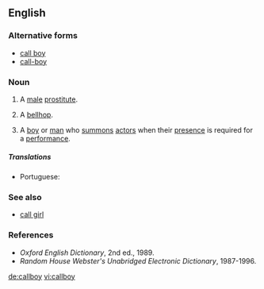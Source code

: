 ==English==

===Alternative forms===
* [[call boy]]
* [[call-boy]]

===Noun===
{{en-noun}}

# {{context|euphemistic|lang=en}} A [[male]] [[prostitute]].
# {{context|dated|lang=en}} A [[bellhop]].
# {{context|theater|lang=en}} A [[boy]] or [[man]] who [[summon]]s [[actor]]s when their [[presence]] is required for a [[performance]].

=====Translations=====
{{trans-top|a boy or man who summons actors}}
* Portuguese: {{t+|pt|contrarregra|m|f}}
{{trans-mid}}
{{trans-bottom}}

===See also===
* [[call girl]]

===References===
* ''Oxford English Dictionary'', 2nd ed., 1989.
* ''Random House Webster's Unabridged Electronic Dictionary'', 1987-1996.

[[de:callboy]]
[[vi:callboy]]